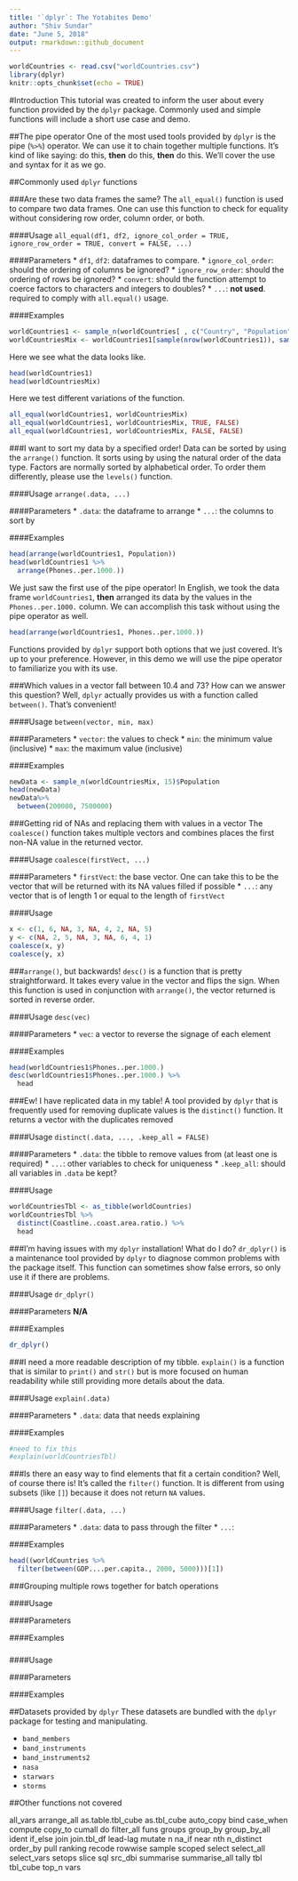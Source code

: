 ```yaml
---
title: '`dplyr`: The Yotabites Demo'
author: "Shiv Sundar"
date: "June 5, 2018"
output: rmarkdown::github_document
---
```


```r
worldCountries <- read.csv("worldCountries.csv")
library(dplyr)
knitr::opts_chunk$set(echo = TRUE)
```

#Introduction
This tutorial was created to inform the user about every function provided by the `dplyr` package. Commonly used and simple functions will include a short use case and demo. 

##The pipe operator
One of the most used tools provided by `dplyr` is the pipe (`%>%`) operator. We can use it to chain together multiple functions. It's kind of like saying: do this, **then** do this, **then** do this. We'll cover the use and syntax for it as we go.

##Commonly used `dplyr` functions

###Are these two data frames the same?
The `all_equal()` function is used to compare two data frames. One can use this function to check for equality without considering row order, column order, or both.

####Usage
`all_equal(df1, df2, ignore_col_order = TRUE, ignore_row_order = TRUE, convert = FALSE, ...)`

####Parameters
* `df1`, `df2`: dataframes to compare.
* `ignore_col_order`: should the ordering of columns be ignored?
* `ignore_row_order`: should the ordering of rows be ignored?
* `convert`: should the function attempt to coerce factors to characters and integers to doubles?
* `...`: **not used**. required to comply with `all.equal()` usage.

####Examples
```r
worldCountries1 <- sample_n(worldCountries[ , c("Country", "Population", "Phones..per.1000.", "Region")], 15)
worldCountriesMix <- worldCountries1[sample(nrow(worldCountries1)), sample(ncol(worldCountries1))]
```

Here we see what the data looks like.
```r
head(worldCountries1)
head(worldCountriesMix)
```

Here we test different variations of the function.
```r
all_equal(worldCountries1, worldCountriesMix)
all_equal(worldCountries1, worldCountriesMix, TRUE, FALSE)
all_equal(worldCountries1, worldCountriesMix, FALSE, FALSE)
```

###I want to sort my data by a specified order!
Data can be sorted by using the `arrange()` function. It sorts using by using the natural order of the data type. Factors are normally sorted by alphabetical order. To order them differently, please use the `levels()` function.

####Usage
`arrange(.data, ...)`

####Parameters
* `.data`: the dataframe to arrange
* `...`: the columns to sort by

####Examples
```r
head(arrange(worldCountries1, Population))
head(worldCountries1 %>%
  arrange(Phones..per.1000.))
```

We just saw the first use of the pipe operator! In English, we took the data frame `worldCountries1`, **then** arranged its data by the values in the `Phones..per.1000.` column. We can accomplish this task without using the pipe operator as well.

```r
head(arrange(worldCountries1, Phones..per.1000.))
```

Functions provided by `dplyr` support both options that we just covered. It's up to your preference. However, in this demo we will use the pipe operator to familiarize you with its use.

###Which values in a vector fall between 10.4 and 73?
How can we answer this question? Well, `dplyr` actually provides us with a function called `between()`. That's convenient! 

####Usage
`between(vector, min, max)`

####Parameters
* `vector`: the values to check
* `min`: the minimum value (inclusive)
* `max`: the maximum value (inclusive)

####Examples
```r
newData <- sample_n(worldCountriesMix, 15)$Population
head(newData)
newData%>%
  between(200000, 7500000)
```

###Getting rid of NAs and replacing them with values in a vector
The `coalesce()` function takes multiple vectors and combines places the first non-NA value in the returned vector.

####Usage
`coalesce(firstVect, ...)`

####Parameters
* `firstVect`: the base vector. One can take this to be the vector that will be returned with its NA values filled if possible
* `...`: any vector that is of length 1 or equal to the length of `firstVect`

####Usage
```r
x <- c(1, 6, NA, 3, NA, 4, 2, NA, 5)
y <- c(NA, 2, 5, NA, 3, NA, 6, 4, 1)
coalesce(x, y)
coalesce(y, x)
```

###`arrange()`, but backwards!
`desc()` is a function that is pretty straightforward. It takes every value in the vector and flips the sign. When this function is used in conjunction with `arrange()`, the vector returned is sorted in reverse order.

####Usage
`desc(vec)`

####Parameters
* `vec`: a vector to reverse the signage of each element

####Examples
```r
head(worldCountries1$Phones..per.1000.)
desc(worldCountries1$Phones..per.1000.) %>%
  head
```

###Ew! I have replicated data in my table!
A tool provided by `dplyr` that is frequently used for removing duplicate values is the `distinct()` function. It returns a vector with the duplicates removed

####Usage
`distinct(.data, ..., .keep_all = FALSE)`

####Parameters
* `.data`: the tibble to remove values from (at least one is required)
* `...`: other variables to check for uniqueness
* `.keep_all`: should all variables in `.data` be kept?

####Usage
```r
worldCountriesTbl <- as_tibble(worldCountries)
worldCountriesTbl %>%
  distinct(Coastline..coast.area.ratio.) %>%
  head
```

###I'm having issues with my `dplyr` installation! What do I do?
`dr_dplyr()` is a maintenance tool provided by `dplyr` to diagnose common problems with the package itself. This function can sometimes show false errors, so only use it if there are problems.

####Usage
`dr_dplyr()`

####Parameters
**N/A**

####Examples
```r
dr_dplyr()
```


###I need a more readable description of my tibble.
`explain()` is a function that is similar to `print()` and `str()` but is more focused on human readability while still providing more details about the data.

####Usage
`explain(.data)`

####Parameters
* `.data`: data that needs explaining

####Examples
```r
#need to fix this
#explain(worldCountriesTbl)
```

###Is there an easy way to find elements that fit a certain condition?
Well, of course there is! It's called the `filter()` function. It is different from using subsets (like `[]`) because it does not return `NA` values.

####Usage
`filter(.data, ...)`

####Parameters
* `.data`: data to pass through the filter
* `...`: 

####Examples
```r
head((worldCountries %>%
  filter(between(GDP....per.capita., 2000, 5000)))[1])
```

###Grouping multiple rows together for batch operations


####Usage


####Parameters


####Examples


###


####Usage


####Parameters


####Examples


##Datasets provided by `dplyr`
These datasets are bundled with the `dplyr` package for testing and manipulating.

* `band_members`
* `band_instruments`
* `band_instruments2`
* `nasa`
* `starwars`
* `storms`

##Other functions not covered

all_vars
arrange_all
as.table.tbl_cube
as.tbl_cube
auto_copy
bind
case_when
compute
copy_to
cumall
do
filter_all
funs
groups
group_by
group_by_all
ident
if_else
join
join.tbl_df
lead-lag
mutate
n
na_if
near
nth
n_distinct
order_by
pull
ranking
recode
rowwise
sample
scoped
select
select_all
select_vars
setops
slice
sql
src_dbi
summarise
summarise_all
tally
tbl
tbl_cube
top_n
vars
